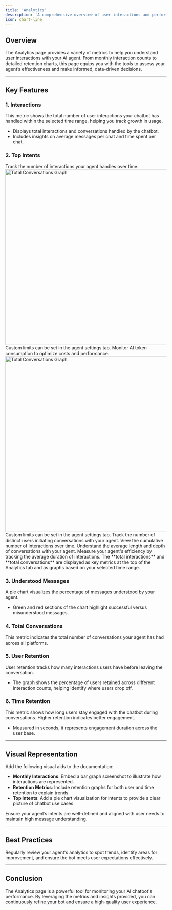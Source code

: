 ```yaml
---
title: 'Analytics'
description: 'A comprehensive overview of user interactions and performance metrics for your AI agent.'
icon: chart-line
---
```



## Overview

The Analytics page provides a variety of metrics to help you understand user interactions with your AI agent. From monthly interaction counts to detailed retention charts, this page equips you with the tools to assess your agent’s effectiveness and make informed, data-driven decisions.

---

## Key Features

### 1. **Interactions**
<Note>
This metric shows the total number of user interactions your chatbot has handled within the selected time range, helping you track growth in usage.
</Note>

- Displays total interactions and conversations handled by the chatbot.
- Includes insights on average messages per chat and time spent per chat.

### 2. **Top Intents**
<CardGroup cols={2}>
  <Card title="Monthly Interactions" icon="calendar">
    Track the number of interactions your agent handles over time.
    <img src="/images/monthly-interactions.png" alt="Total Conversations Graph" width="550" />
    <Check>Custom limits can be set in the agent settings tab.</Check>
  </Card>
  <Card title="AI Tokens Usage" icon="coin">
    Monitor AI token consumption to optimize costs and performance.
    <img src="/images/total-usage.png" alt="Total Conversations Graph" width="550" />
    <Check>Custom limits can be set in the agent settings tab.</Check>
  </Card>
  <Card title="Unique Traffic" icon="messages">
    Track the number of distinct users initiating conversations with your agent.
  </Card>
  <Card title="Total Interactions" icon="comments">
    View the cumulative number of interactions over time.
  </Card>
  <Card title="Average Messages per Chat" icon="comment-dots">
    Understand the average length and depth of conversations with your agent.
  </Card>
  <Card title="Average Seconds per Chat" icon="clock">
    Measure your agent's efficiency by tracking the average duration of interactions.
  </Card>
</CardGroup>

<Note>
The **total interactions** and **total conversations** are displayed as key metrics at the top of the Analytics tab and as graphs based on your selected time range.
</Note>

### 3. **Understood Messages**
<Card>
A pie chart visualizes the percentage of messages understood by your agent.
</Card>

- Green and red sections of the chart highlight successful versus misunderstood messages.

### 4. **Total Conversations**
<Note>
This metric indicates the total number of conversations your agent has had across all platforms. 
</Note>

### 5. **User Retention**
<Note>
User retention tracks how many interactions users have before leaving the conversation.
</Note>

- The graph shows the percentage of users retained across different interaction counts, helping identify where users drop off.

### 6. **Time Retention**
<Tip>
This metric shows how long users stay engaged with the chatbot during conversations. Higher retention indicates better engagement.
</Tip>

- Measured in seconds, it represents engagement duration across the user base.

---

## Visual Representation

Add the following visual aids to the documentation:

- **Monthly Interactions**: Embed a bar graph screenshot to illustrate how interactions are represented.
- **Retention Metrics**: Include retention graphs for both user and time retention to explain trends.
- **Top Intents**: Add a pie chart visualization for intents to provide a clear picture of chatbot use cases.

<Warning>
Ensure your agent’s intents are well-defined and aligned with user needs to maintain high message understanding.
</Warning>

---

## Best Practices
<Tip>
Regularly review your agent's analytics to spot trends, identify areas for improvement, and ensure the bot meets user expectations effectively.
</Tip>

---

## Conclusion

The Analytics page is a powerful tool for monitoring your AI chatbot's performance. By leveraging the metrics and insights provided, you can continuously refine your bot and ensure a high-quality user experience.


